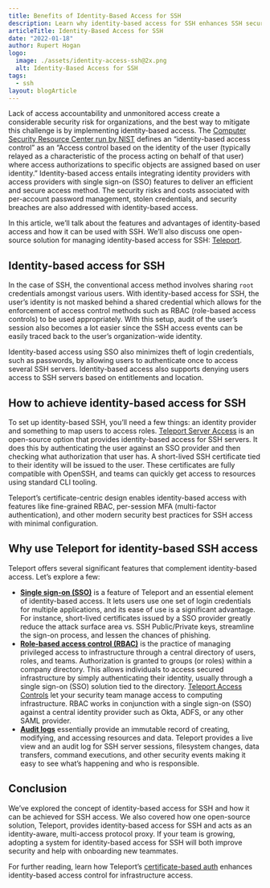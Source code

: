 ```yaml
---
title: Benefits of Identity-Based Access for SSH
description: Learn why identity-based access for SSH enhances SSH security.
articleTitle: Identity-Based Access for SSH
date: "2022-01-18"
author: Rupert Hogan
logo:
  image: ./assets/identity-access-ssh@2x.png
  alt: Identity-Based Access for SSH
tags:
  - ssh
layout: blogArticle
---
```



Lack of access accountability and unmonitored access create a considerable security risk for organizations, and the best way to mitigate this challenge is by implementing identity-based access. The [Computer Security Resource Center run by NIST](https://csrc.nist.gov/glossary/term/identity_based_access_control) defines an “identity-based access control” as an “Access control based on the identity of the user (typically relayed as a characteristic of the process acting on behalf of that user) where access authorizations to specific objects are assigned based on user identity.” Identity-based access entails integrating identity providers with access providers with single sign-on (SSO) features to deliver an efficient and secure access method. The security risks and costs associated with per-account password management, stolen credentials, and security breaches are also addressed with identity-based access.

In this article, we’ll talk about the features and advantages of identity-based access and how it can be used with SSH. We’ll also discuss one open-source solution for managing identity-based access for SSH: [Teleport](https://goteleport.com/).

## Identity-based access for SSH

In the case of SSH, the conventional access method involves sharing `root` credentials amongst various users. With identity-based access for SSH, the user’s identity is not masked behind a shared credential which allows for the enforcement of access control methods such as RBAC (role-based access controls) to be used appropriately. With this setup, audit of the user’s session also becomes a lot easier since the SSH access events can be easily traced back to the user’s organization-wide identity.

Identity-based access using SSO also minimizes theft of login credentials, such as passwords, by allowing users to authenticate once to access several SSH servers. Identity-based access also supports denying users access to SSH servers based on entitlements and location.

## How to achieve identity-based access for SSH

To set up identity-based SSH, you’ll need a few things: an identity provider and something to map users to access roles. [Teleport Server Access](https://goteleport.com/ssh-server-access/) is an open-source option that provides identity-based access for SSH servers. It does this by authenticating the user against an SSO provider and then checking what authorization that user has. A short-lived SSH certificate tied to their identity will be issued to the user. These certificates are fully compatible with OpenSSH, and teams can quickly get access to resources using standard CLI tooling.

Teleport’s certificate-centric design enables identity-based access with features like fine-grained RBAC, per-session MFA (multi-factor authentication), and other modern security best practices for SSH access with minimal configuration.

## Why use Teleport for identity-based SSH access

Teleport offers several significant features that complement identity-based access. Let’s explore a few:

- **[Single sign-on (SSO)](https://goteleport.com/teleport/features/sso-for-ssh/)** is a feature of Teleport and an essential element of identity-based access. It lets users use one set of login credentials for multiple applications, and its ease of use is a significant advantage. For instance, short-lived certificates issued by a SSO provider greatly reduce the attack surface area vs. SSH Public/Private keys, streamline the sign-on process, and lessen the chances of phishing.
- **[Role-based access control (RBAC)](https://goteleport.com/teleport/features/rbac-for-ssh/)** is the practice of managing privileged access to infrastructure through a central directory of users, roles, and teams. Authorization is granted to groups (or roles) within a company directory. This allows individuals to access secured infrastructure by simply authenticating their identity, usually through a single sign-on (SSO) solution tied to the directory. [Teleport Access Controls](https://goteleport.com/docs/access-controls/introduction/) let your security team manage access to computing infrastructure. RBAC works in conjunction with a single sign-on (SSO) against a central identity provider such as Okta, ADFS, or any other SAML provider.
- **[Audit logs](https://goteleport.com/how-it-works/audit-logging-for-ssh-and-kubernetes/)** essentially provide an immutable record of creating, modifying, and accessing resources and data. Teleport provides a live view and an audit log for SSH server sessions, filesystem changes, data transfers, command executions, and other security events making it easy to see what’s happening and who is responsible.

## Conclusion

We’ve explored the concept of identity-based access for SSH and how it can be achieved for SSH access. We also covered how one open-source solution, Teleport, provides identity-based access for SSH and acts as an identity-aware, multi-access protocol proxy. If your team is growing, adopting a system for identity-based access for SSH will both improve security and help with onboarding new teammates.

For further reading, learn how Teleport’s [certificate-based auth](https://goteleport.com/how-it-works/certificate-based-authentication-ssh-kubernetes/) enhances identity-based access control for infrastructure access.
